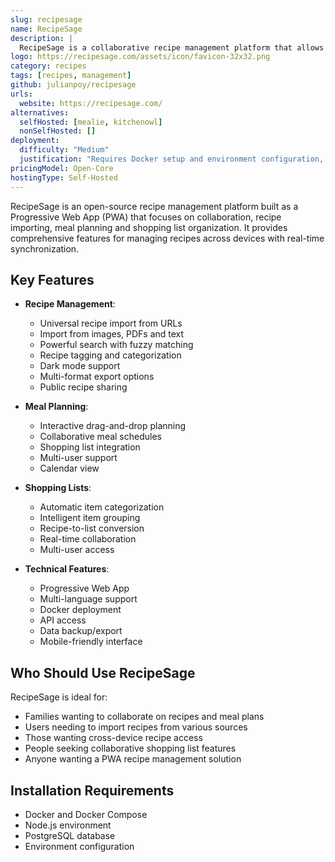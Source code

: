 ```yaml
---
slug: recipesage
name: RecipeSage
description: |
  RecipeSage is a collaborative recipe management platform that allows users to import recipes from any URL, plan meals, manage shopping lists, and share recipes with family and friends through a progressive web app interface.
logo: https://recipesage.com/assets/icon/favicon-32x32.png
category: recipes
tags: [recipes, management]
github: julianpoy/recipesage
urls:
  website: https://recipesage.com/
alternatives:
  selfHosted: [mealie, kitchenowl]
  nonSelfHosted: []
deployment:
  difficulty: "Medium"
  justification: "Requires Docker setup and environment configuration, but has detailed documentation."
pricingModel: Open-Core
hostingType: Self-Hosted
---
```


RecipeSage is an open-source recipe management platform built as a Progressive Web App (PWA) that focuses on collaboration, recipe importing, meal planning and shopping list organization. It provides comprehensive features for managing recipes across devices with real-time synchronization.

## Key Features

- **Recipe Management**:

  - Universal recipe import from URLs
  - Import from images, PDFs and text
  - Powerful search with fuzzy matching
  - Recipe tagging and categorization
  - Dark mode support
  - Multi-format export options
  - Public recipe sharing

- **Meal Planning**:

  - Interactive drag-and-drop planning
  - Collaborative meal schedules
  - Shopping list integration
  - Multi-user support
  - Calendar view

- **Shopping Lists**:

  - Automatic item categorization
  - Intelligent item grouping
  - Recipe-to-list conversion
  - Real-time collaboration
  - Multi-user access

- **Technical Features**:
  - Progressive Web App
  - Multi-language support
  - Docker deployment
  - API access
  - Data backup/export
  - Mobile-friendly interface

## Who Should Use RecipeSage

RecipeSage is ideal for:

- Families wanting to collaborate on recipes and meal plans
- Users needing to import recipes from various sources
- Those wanting cross-device recipe access
- People seeking collaborative shopping list features
- Anyone wanting a PWA recipe management solution

## Installation Requirements

- Docker and Docker Compose
- Node.js environment
- PostgreSQL database
- Environment configuration
